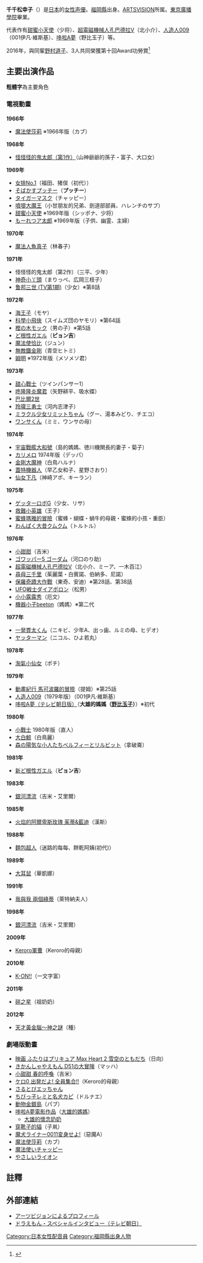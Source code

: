 {{noteTA|G1=Anime}}
{{配音員
|姓名= 千千松幸子
|圖像= 
|尺寸= 
|說明= 
|外文名= 
|外文= 
|綽號= {{lang|ja|あや、あやち、あやにゃん}}<ref>參見[http://ameblo.jp/strawberry-ayana/entry-10299420940.html 公式BLOG 2009年7月14日] {{Wayback|url=http://ameblo.jp/strawberry-ayana/entry-10299420940.html |date=20090718225455 }}。</ref>
|藝名= 
|國籍= 
|籍貫= 
|出生名= 末常幸子
|生年= 1937
|生月= 11
|生日= 30
|出生地= {{JPN}}[[福岡縣|福岡縣]]
|血型= O型
|所屬= [[ARTSVISION|ARTSVISION]]
|活躍年代= 1966年 - 
|出道作= 
|代表作= 
}}
'''千千松幸子'''（{{bd|1937年|11月30日}}）是[[日本|日本]]的[[女性|女性]][[声優|声優]]。[[福岡縣|福岡縣]]出身。[[ARTSVISION|ARTSVISION]]所属。[[東京廣播學院|東京廣播學院]]畢業。

代表作有[[甜蜜小天使|甜蜜小天使]]（少将）、[[超電磁機械人孔巴德拉V|超電磁機械人孔巴德拉V]]（北小介）、[[人造人009|人造人009]]（001伊凡·維斯基）、[[哆啦A夢|哆啦A夢]]（野比玉子）等。

2016年，與同輩[[野村道子|野村道子]]、{{link-ja|中村正|中村正 (声優)}}3人共同榮獲第十回Award功勞賞<ref>{{Cite web|work=//声優アワード//Seiyu Awards//|title=『第十回Award』得獎者 先行發表！|url=http://www.seiyuawards.jp/news/194|date=2016-02-16|accessdate=2016-03-12|language=ja|archive-url=https://web.archive.org/web/20160315085301/http://www.seiyuawards.jp/news/194|archive-date=2016-03-15|dead-url=yes}}</ref>

== 主要出演作品 ==
'''粗體字'''為主要角色

=== 電視動畫 ===
'''1966年'''
* [[魔法使莎莉|魔法使莎莉]] ※1966年版（カブ）
'''1968年'''
* [[鬼太郎|怪怪怪的鬼太郎（第1作）]]（山神爺爺的孫子・富子、大口女）
'''1969年'''
* [[女排No.1|女排No.1]]（福田、猪俣（初代））
* [[そばかすプッチー|そばかすプッチー]]（'''プッチー'''）
* [[タイガーマスク|タイガーマスク]]（チャッピー）
* [[噴嚏大魔王|噴嚏大魔王]]（小甘朋友的兄弟、劍道部部員、ハレンチのサブ）
* [[甜蜜小天使|甜蜜小天使]] ※1969年版（シッポナ、少将）
* [[もーれつア太郎|もーれつア太郎]] ※1969年版（子供、幽霊、主婦）
'''1970年'''
* [[魔法人魚真子|魔法人魚真子]]（林春子）
'''1971年'''
* 怪怪怪的鬼太郎（第2作）（三平、少年）
* [[神奇小丫頭|神奇小丫頭]]（まりっぺ、広岡三枝子）
* [[鲁邦三世_(TV第1期)|鲁邦三世 (TV第1期)]]（少女）※第8話
'''1972年'''
* [[海王子|海王子]]（モヤ）
* [[科學小飛俠|科學小飛俠]]（スイムズ団のヤモリ）※第64話
* [[樫の木モック|樫の木モック]]（男の子）※第5話
* [[ど根性ガエル|ど根性ガエル]]（'''ピョン吉'''）
* [[魔法使恰比|魔法使恰比]]（ジュン）
* [[無敵鐵金剛|無敵鐵金剛]]（青空ヒトミ）
* [[姆明|姆明]] ※1972年版（メソメソ君）
'''1973年'''
* [[甜心戰士|甜心戰士]]（ツインパンサー1）
* [[咚隆隆炎魔君|咚隆隆炎魔君]]（矢野耕平、吸水蝶）
* [[巴比爾2世|巴比爾2世]]
* [[玲瓏三勇士|玲瓏三勇士]]（河内志津子）
* [[ミラクル少女リミットちゃん|ミラクル少女リミットちゃん]]（グー、湯本みどり、チエコ）
* [[ワンサくん|ワンサくん]]（ミミ、ワンサの母）
'''1974年'''
* [[宇宙戰艦大和號|宇宙戰艦大和號]]（島的媽媽、徳川機関長的妻子・菊子）
* [[カリメロ|カリメロ]] 1974年版（デッパ）
* [[金剛大魔神|金剛大魔神]]（白鳥ハルナ）
* [[蓋特機器人|蓋特機器人]]（早乙女和子、星野さおり）
* [[仙女下凡|仙女下凡]]（神崎アポ、キーラン）
'''1975年'''
* [[ゲッターロボG|ゲッターロボG]]（少女、リサ）
* [[救難小英雄|救難小英雄]]（王子）
* [[蜜蜂瑪雅的冒險|蜜蜂瑪雅的冒險]]（蜜蜂・蝴蝶・蝸牛的母親・蜜蜂的小孩・重臣）
* [[わんぱく大昔クムクム|わんぱく大昔クムクム]]（トルトル）
'''1976年'''
* [[小甜甜|小甜甜]]（吉米）
* [[ゴワッパー5_ゴーダム|ゴワッパー5 ゴーダム]]（河口のり助）
* [[超電磁機械人孔巴德拉V|超電磁機械人孔巴德拉V]]（北小介、ミーア、一木百江）
* [[尋母三千里|尋母三千里]]（茱麗葉・白賓諾、伯納多、尼諾）
* [[保羅奇蹟大作戰|保羅奇蹟大作戰]]（東奇、安迪）※第28話、第38話
* [[UFO戦士ダイアポロン|UFO戦士ダイアポロン]]（松男）
* [[小小露露秀|小小露露秀]]（厄文）
* [[機器小子beeton|機器小子beeton]]（媽媽）※第二代
'''1977年'''
* [[一発貫太くん|一発貫太くん]]（ニキビ、少年A、出っ歯、ルミの母、ヒデオ）
* [[ヤッターマン|ヤッターマン]]（ニコル、ひよ若丸）
'''1978年'''
* [[淘氣小仙女|淘氣小仙女]]（ポチ）
'''1979年'''
* [[動畫紀行_馬可波羅的冒險|動畫紀行 馬可波羅的冒險]]（提姆）※第25話
* [[人造人009_(动画)|人造人009]]（1979年版）（001伊凡·維斯基）
* [[哆啦A夢|哆啦A夢（テレビ朝日版）]]（'''大雄的媽媽（[[野比玉子|野比玉子]]）'''）※初代
'''1980年'''
* [[小戰士|小戰士]] 1980年版（直人）
* [[大白鯨|大白鯨]]（白鳥麗）
* [[森の陽気な小人たちベルフィーとリルビット|森の陽気な小人たちベルフィーとリルビット]]（拿破崙）
'''1981年'''
* [[ど根性ガエル|新ど根性ガエル]]（'''ピョン吉'''）
'''1983年'''
* [[銀河漂流|銀河漂流]]（吉米・艾里爾）
'''1985年'''
* [[阿爾卑斯玫瑰_(漫畫)|火焰的阿爾卑斯玫瑰 茱蒂&藍迪]]（漢斯）
'''1988年'''
* [[麵包超人|麵包超人]]（迷路的每每、餅乾阿姨(初代)）
'''1989年'''
* [[大耳鼠|大耳鼠]]（華凱娜）
'''1991年'''
* [[我與我_兩個綠蒂|我與我 兩個綠蒂]]（萊特納夫人）
'''1998年'''
* [[銀河漂流|銀河漂流]]（吉米・艾里爾）
'''2009年'''
* [[Keroro軍曹_(電視動畫)|Keroro軍曹]]（Keroro的母親）
'''2010年'''
* [[K-ON!|K-ON!!]]（一文字富）
'''2011年'''
* [[Fractale|碎之星]]（祖奶奶）
'''2012年'''
* [[天才黃金腦～神之謎|天才黃金腦～神之謎]]（種）

=== 劇場版動畫 ===
* [[映画_ふたりはプリキュア_Max_Heart_2_雪空のともだち|映画 ふたりはプリキュア Max Heart 2 雪空のともだち]]（日向）
* [[きかんしゃやえもん_D51の大冒険|きかんしゃやえもん D51の大冒険]]（マッハ）
* [[小甜甜|小甜甜 春的呼喚]]（吉米）
* [[超劇場版ケロロ軍曹_撃侵ドラゴンウォリアーズであります!#ケロ0_出発だよ!_全員集合!!|ケロ0 出発だよ! 全員集合!!]]（Keroro的母親）
* [[さるとびエッちゃん|さるとびエッちゃん]]
* [[ちびっ子レミと名犬カピ|ちびっ子レミと名犬カピ]]（ドルナエ）
* [[動物金銀島|動物金銀島]]（パブ）
* [[哆啦A夢電影作品|哆啦A夢電影作品]]（[[野比玉子|大雄的媽媽]]）
** [[大雄的懷念奶奶|大雄的懷念奶奶]]
* [[穿靴子的貓|穿靴子的貓]]（子鼡）
* [[魔犬ライナー0011変身せよ!|魔犬ライナー0011変身せよ!]]（惡魔A）
* [[魔法使莎莉|魔法使莎莉]]（カブ）
* [[魔法使いチャッピー|魔法使いチャッピー]]
* [[やさしいライオン|やさしいライオン]]

== 註釋 ==
{{Reflist|2}}

== 外部連結 ==
* [https://web.archive.org/web/20121021104358/http://www.artsvision.co.jp/data.php?id=1040 アーツビジョンによるプロフィール]
* [https://web.archive.org/web/20090816210653/http://www.tv-asahi.co.jp/doraemon_25/contents/interview/06/index.html ドラえもん・スペシャルインタビュー（テレビ朝日）]

{{Authority control}}
{{DEFAULTSORT:Chijimatsu Sachiko}}
[[Category:日本女性配音員|Category:日本女性配音員]]
[[Category:福岡縣出身人物|Category:福岡縣出身人物]]